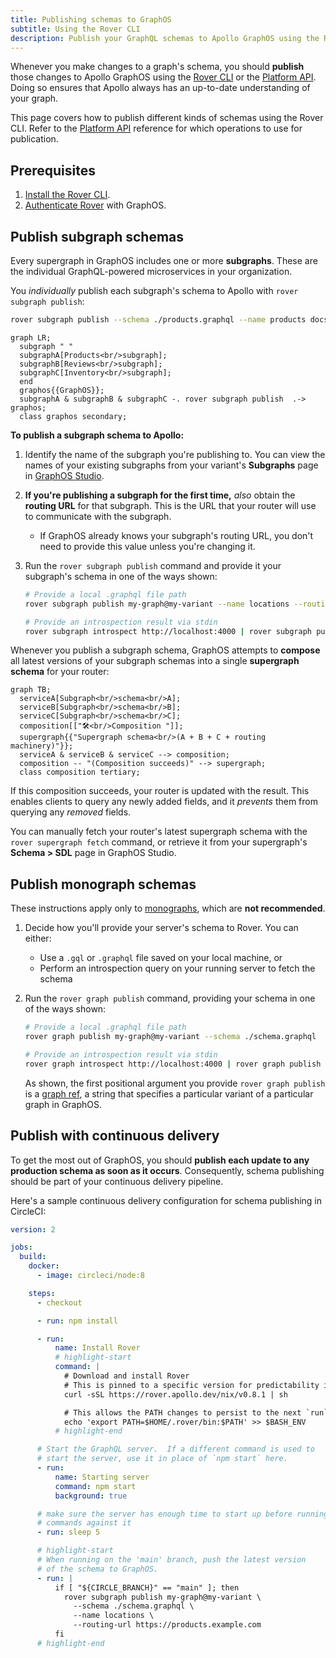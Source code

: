 ```yaml
---
title: Publishing schemas to GraphOS
subtitle: Using the Rover CLI
description: Publish your GraphQL schemas to Apollo GraphOS using the Rover CLI in your continuous delivery pipeline.
---
```


Whenever you make changes to a graph's schema, you should **publish** those changes to Apollo GraphOS using the [Rover CLI](/rover) or the [Platform API](/graphos/platform-api/). Doing so ensures that Apollo always has an up-to-date understanding of your graph.

This page covers how to publish different kinds of schemas using the Rover CLI. Refer to the [Platform API](/graphos/platform-api/) reference for which operations to use for publication.

## Prerequisites

1. [Install the Rover CLI](/rover/getting-started/).
2. [Authenticate Rover](/rover/configuring/#authenticating-with-graphos) with GraphOS.

## Publish subgraph schemas

Every supergraph in GraphOS includes one or more **subgraphs**. These are the individual GraphQL-powered microservices in your organization.

You _individually_ publish each subgraph's schema to Apollo with `rover subgraph publish`:

```bash title="Example command"
rover subgraph publish --schema ./products.graphql --name products docs-example-graph@current --routing-url https://products.example.com
```

```mermaid
graph LR;
  subgraph " "
  subgraphA[Products<br/>subgraph];
  subgraphB[Reviews<br/>subgraph];
  subgraphC[Inventory<br/>subgraph];
  end
  graphos{{GraphOS}};
  subgraphA & subgraphB & subgraphC -. rover subgraph publish  .-> graphos;
  class graphos secondary;
```

**To publish a subgraph schema to Apollo:**

1. Identify the name of the subgraph you're publishing to. You can view the names of your existing subgraphs from your variant's **Subgraphs** page in [GraphOS Studio](https://studio.apollographql.com/?referrer=docs-content).

2. **If you're publishing a subgraph for the first time,** _also_ obtain the **routing URL** for that subgraph. This is the URL that your router will use to communicate with the subgraph.

   - If GraphOS already knows your subgraph's routing URL, you don't need to provide this value unless you're changing it.

3. Run the `rover subgraph publish` command and provide it your subgraph's schema in one of the ways shown:

   ```bash
   # Provide a local .graphql file path
   rover subgraph publish my-graph@my-variant --name locations --routing-url https://flyby-locations-sub.herokuapp.com/ --schema ./schema.graphql

   # Provide an introspection result via stdin
   rover subgraph introspect http://localhost:4000 | rover subgraph publish my-graph@my-variant --name locations --routing-url https://flyby-locations-sub.herokuapp.com/ --schema -
   ```

Whenever you publish a subgraph schema, GraphOS attempts to **compose** all latest versions of your subgraph schemas into a single **supergraph schema** for your router:

```mermaid
graph TB;
  serviceA[Subgraph<br/>schema<br/>A];
  serviceB[Subgraph<br/>schema<br/>B];
  serviceC[Subgraph<br/>schema<br/>C];
  composition[["🛠<br/>Composition "]];
  supergraph{{"Supergraph schema<br/>(A + B + C + routing machinery)"}};
  serviceA & serviceB & serviceC --> composition;
  composition -- "(Composition succeeds)" --> supergraph;
  class composition tertiary;
```

If this composition succeeds, your router is updated with the result. This enables clients to query any newly added fields, and it _prevents_ them from querying any _removed_ fields.

You can manually fetch your router's latest supergraph schema with the `rover supergraph fetch` command, or retrieve it from your supergraph's **Schema > SDL** page in GraphOS Studio.

## Publish monograph schemas

<Note>

These instructions apply only to [monographs](../graphs/#monographs), which are **not recommended**.

</Note>

1. Decide how you'll provide your server's schema to Rover. You can either:

   - Use a `.gql` or `.graphql` file saved on your local machine, or
   - Perform an introspection query on your running server to fetch the schema

2. Run the `rover graph publish` command, providing your schema in one of the ways shown:

   ```bash
   # Provide a local .graphql file path
   rover graph publish my-graph@my-variant --schema ./schema.graphql

   # Provide an introspection result via stdin
   rover graph introspect http://localhost:4000 | rover graph publish my-graph@my-variant --schema -
   ```

   As shown, the first positional argument you provide `rover graph publish` is a [graph ref](/rover/conventions/#graph-refs), a string that specifies a particular variant of a particular graph in GraphOS.

## Publish with continuous delivery

To get the most out of GraphOS, you should **publish each update to any production schema as soon as it occurs**. Consequently, schema publishing should be part of your continuous delivery pipeline.

Here's a sample continuous delivery configuration for schema publishing in CircleCI:

```yaml
version: 2

jobs:
  build:
    docker:
      - image: circleci/node:8

    steps:
      - checkout

      - run: npm install

      - run:
          name: Install Rover
          # highlight-start
          command: |
            # Download and install Rover
            # This is pinned to a specific version for predictability in CI
            curl -sSL https://rover.apollo.dev/nix/v0.8.1 | sh

            # This allows the PATH changes to persist to the next `run` step
            echo 'export PATH=$HOME/.rover/bin:$PATH' >> $BASH_ENV
          # highlight-end

      # Start the GraphQL server.  If a different command is used to
      # start the server, use it in place of `npm start` here.
      - run:
          name: Starting server
          command: npm start
          background: true

      # make sure the server has enough time to start up before running
      # commands against it
      - run: sleep 5

      # highlight-start
      # When running on the 'main' branch, push the latest version
      # of the schema to GraphOS.
      - run: |
          if [ "${CIRCLE_BRANCH}" == "main" ]; then
            rover subgraph publish my-graph@my-variant \
              --schema ./schema.graphql \
              --name locations \
              --routing-url https://products.example.com
          fi
      # highlight-end
```

